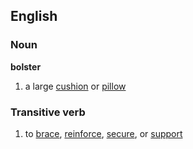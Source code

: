 ==English==

===Noun===
'''bolster'''
#a large [[cushion]] or [[pillow]]
===Transitive verb===
#to [[brace]], [[reinforce]], [[secure]], or [[support]]